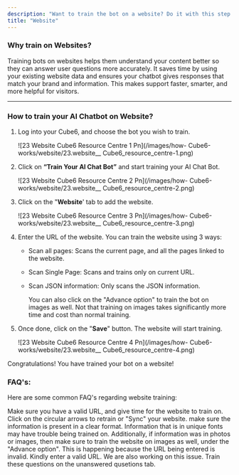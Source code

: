 ```yaml
---
description: "Want to train the bot on a website? Do it with this step by step guide!"
title: "Website"
---
```


### **Why train on Websites?**

Training bots on websites helps them understand your content better so they can answer user questions more accurately. It saves time by using your existing website data and ensures your chatbot gives responses that match your brand and information. This makes support faster, smarter, and more helpful for visitors.

---

### **How to train your AI Chatbot on Website?**

1. Log into your  Cube6, and choose the bot you wish to train.

   ![23 Website  Cube6 Resource Centre 1 Pn](/images/how- Cube6-works/website/23.website__ Cube6_resource_centre-1.png)
2. Click on **“Train Your AI Chat Bot”** and start training your AI Chat Bot.

   ![23 Website  Cube6 Resource Centre 2 Pn](/images/how- Cube6-works/website/23.website__ Cube6_resource_centre-2.png)
3. Click on the "**Website**' tab to add the website.

   ![23 Website  Cube6 Resource Centre 3 Pn](/images/how- Cube6-works/website/23.website__ Cube6_resource_centre-3.png)
4. Enter the URL of the website. You can train the website using 3 ways:
   - Scan all pages: Scans the current page, and all the pages linked to the website.
   - Scan Single Page: Scans and trains only on current URL.
   - Scan JSON information: Only scans the JSON information.

     <Info>
       You can also click on the "Advance option" to train the bot on images as well. Not that training on images takes significantly more time and cost than normal training.
     </Info>
5. Once done, click on the "**Save**" button. The website will start training.

   ![23 Website  Cube6 Resource Centre 4 Pn](/images/how- Cube6-works/website/23.website__ Cube6_resource_centre-4.png)

Congratulations\! You have trained your bot on a website\!

### **FAQ's:**

Here are some common FAQ's regarding website training:

<AccordionGroup>
  <Accordion title="Why is my bot not training from selected web pages?">
    Make sure you have a valid URL, and give time for the website to train on.
  </Accordion>
  <Accordion title="How to retrain your bot on a site?">
    Click on the circular arrows to retrain or "Sync" your website.
  </Accordion>
  <Accordion title="Why is the bot not answering information that is present on my site?">
    make sure the information is present in a clear format. Information that is in unique fonts may have trouble being trained on. Additionally, if information was in photos or images, then make sure to train the website on images as well, under the "Advance option".
  </Accordion>
  <Accordion title="My site is freezing when I enter the URL">
    This is happening because the URL being entered is invalid. Kindly enter a valid URL. We are also working on this issue.
  </Accordion>
  <Accordion title="What is the method of training your bot on questions that are not being answered?">
    Train these questions on the unanswered qusetions tab.
  </Accordion>
</AccordionGroup>

 